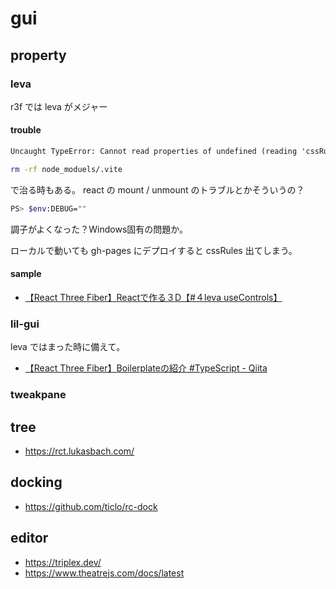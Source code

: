 
<Meta title="docs/gui" />

# gui

## property
### leva

r3f では leva がメジャー

#### trouble

```txt
Uncaught TypeError: Cannot read properties of undefined (reading 'cssRules')
```

```sh
rm -rf node_moduels/.vite
```

で治る時もある。
react の mount / unmount のトラブルとかそういうの？


```sh
PS> $env:DEBUG=""
```

調子がよくなった？Windows固有の問題か。

ローカルで動いても gh-pages にデプロイすると cssRules 出てしまう。

#### sample

- [【React Three Fiber】Reactで作る３D【#４leva useControls】](https://zenn.dev/web_life_ch/articles/4bf90c3388e176)

### lil-gui

leva ではまった時に備えて。

- [【React Three Fiber】Boilerplateの紹介 #TypeScript - Qiita](https://qiita.com/nemutas/items/cb28059fee5873613e35)

### tweakpane

## tree

- https://rct.lukasbach.com/

## docking

- https://github.com/ticlo/rc-dock

## editor

- https://triplex.dev/
- https://www.theatrejs.com/docs/latest


